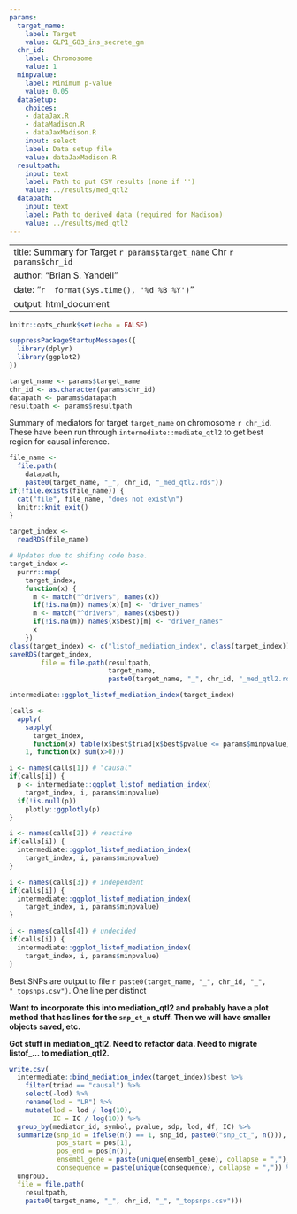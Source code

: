 ```yaml
---
params:
  target_name:
    label: Target
    value: GLP1_G83_ins_secrete_gm
  chr_id:
    label: Chromosome
    value: 1
  minpvalue:
    label: Minimum p-value
    value: 0.05
  dataSetup:
    choices:
    - dataJax.R
    - dataMadison.R
    - dataJaxMadison.R
    input: select
    label: Data setup file
    value: dataJaxMadison.R
  resultpath:
    input: text
    label: Path to put CSV results (none if '')
    value: ../results/med_qtl2
  datapath:
    input: text
    label: Path to derived data (required for Madison)
    value: ../results/med_qtl2
---
```


---
title: Summary for Target `r params$target_name` Chr `r params$chr_id`
author: "Brian S. Yandell"
date: "`r  format(Sys.time(), '%d %B %Y')`"
output: html_document
---

```r
knitr::opts_chunk$set(echo = FALSE)
```

```r
suppressPackageStartupMessages({
  library(dplyr)
  library(ggplot2)
})
```

```r
target_name <- params$target_name
chr_id <- as.character(params$chr_id)
datapath <- params$datapath
resultpath <- params$resultpath
```

Summary of mediators for target `target_name` on chromosome `r chr_id`. These have been run through `intermediate::mediate_qtl2` to get best region for causal inference.

```r
file_name <- 
  file.path(
    datapath,
    paste0(target_name, "_", chr_id, "_med_qtl2.rds"))
if(!file.exists(file_name)) {
  cat("file", file_name, "does not exist\n")
  knitr::knit_exit()
}
```

```r
target_index <- 
  readRDS(file_name)
```

```r
# Updates due to shifing code base.
target_index <-
  purrr::map(
    target_index,
    function(x) {
      m <- match("^driver$", names(x))
      if(!is.na(m)) names(x)[m] <- "driver_names"
      m <- match("^driver$", names(x$best))
      if(!is.na(m)) names(x$best)[m] <- "driver_names"
      x
    })
class(target_index) <- c("listof_mediation_index", class(target_index))
saveRDS(target_index, 
        file = file.path(resultpath,
                         target_name,
                         paste0(target_name, "_", chr_id, "_med_qtl2.rds")))
```

```r
intermediate::ggplot_listof_mediation_index(target_index)
```

```r
(calls <- 
  apply(
    sapply(
      target_index,
      function(x) table(x$best$triad[x$best$pvalue <= params$minpvalue])),
    1, function(x) sum(x>0)))
```

```r
i <- names(calls[1]) # "causal"
if(calls[i]) {
  p <- intermediate::ggplot_listof_mediation_index(
    target_index, i, params$minpvalue)
  if(!is.null(p))
    plotly::ggplotly(p)
}
```

```r
i <- names(calls[2]) # reactive
if(calls[i]) {
  intermediate::ggplot_listof_mediation_index(
    target_index, i, params$minpvalue)
}
```

```r
i <- names(calls[3]) # independent
if(calls[i]) {
  intermediate::ggplot_listof_mediation_index(
    target_index, i, params$minpvalue)
}
```

```r
i <- names(calls[4]) # undecided
if(calls[i]) {
  intermediate::ggplot_listof_mediation_index(
    target_index, i, params$minpvalue)
}
```

Best SNPs are output to file `r paste0(target_name, "_", chr_id, "_", "_topsnps.csv")`. One line per distinct 

**Want to incorporate this into mediation_qtl2 and probably have a plot method that has lines for the `snp_ct_n` stuff. Then we will have smaller objects saved, etc.**

**Got stuff in mediation_qtl2. Need to refactor data. Need to migrate listof_... to mediation_qtl2.**

```r
write.csv(
  intermediate::bind_mediation_index(target_index)$best %>%
    filter(triad == "causal") %>%
    select(-lod) %>%
    rename(lod = "LR") %>%
    mutate(lod = lod / log(10),
           IC = IC / log(10)) %>%
  group_by(mediator_id, symbol, pvalue, sdp, lod, df, IC) %>%
  summarize(snp_id = ifelse(n() == 1, snp_id, paste0("snp_ct_", n())),
            pos_start = pos[1],
            pos_end = pos[n()],
            ensembl_gene = paste(unique(ensembl_gene), collapse = ","),
            consequence = paste(unique(consequence), collapse = ",")) %>%
  ungroup,
  file = file.path(
    resultpath, 
    paste0(target_name, "_", chr_id, "_", "_topsnps.csv")))
```
